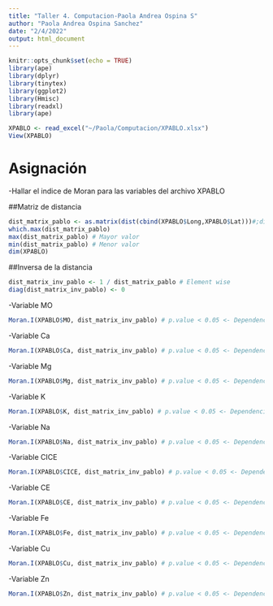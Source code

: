 ---
title: "Taller 4. Computacion-Paola Andrea Ospina S"
author: "Paola Andrea Ospina Sanchez"
date: "2/4/2022"
output: html_document
---

```{r setup, include=FALSE}
knitr::opts_chunk$set(echo = TRUE)
library(ape)
library(dplyr) 
library(tinytex)
library(ggplot2)
library(Hmisc) 
library(readxl)
library(ape)
```

```{r}
XPABLO <- read_excel("~/Paola/Computacion/XPABLO.xlsx")
View(XPABLO)
```

# Asignación

-Hallar el indice de Moran para las variables del archivo XPABLO

##Matriz de distancia

```{r}
dist_matrix_pablo <- as.matrix(dist(cbind(XPABLO$Long,XPABLO$Lat)))#;dist_matrix
which.max(dist_matrix_pablo) 
max(dist_matrix_pablo) # Mayor valor 
min(dist_matrix_pablo) # Menor valor
dim(XPABLO)
```
##Inversa de la distancia

```{r}
dist_matrix_inv_pablo <- 1 / dist_matrix_pablo # Element wise
diag(dist_matrix_inv_pablo) <- 0
```

-Variable MO
```{r}
Moran.I(XPABLO$MO, dist_matrix_inv_pablo) # p.value < 0.05 <- Dependencia espacial
```
-Variable Ca
```{r}
Moran.I(XPABLO$Ca, dist_matrix_inv_pablo) # p.value < 0.05 <- Dependencia espacial
```
-Variable Mg
```{r}
Moran.I(XPABLO$Mg, dist_matrix_inv_pablo) # p.value < 0.05 <- Dependencia espacial
```
-Variable K
```{r}
Moran.I(XPABLO$K, dist_matrix_inv_pablo) # p.value < 0.05 <- Dependencia espacial
```
-Variable Na
```{r}
Moran.I(XPABLO$Na, dist_matrix_inv_pablo) # p.value < 0.05 <- Dependencia espacial
```
-Variable CICE
```{r}
Moran.I(XPABLO$CICE, dist_matrix_inv_pablo) # p.value < 0.05 <- Dependencia espacial
```
-Variable CE
```{r}
Moran.I(XPABLO$CE, dist_matrix_inv_pablo) # p.value < 0.05 <- Dependencia espacial
```
-Variable Fe
```{r}
Moran.I(XPABLO$Fe, dist_matrix_inv_pablo) # p.value < 0.05 <- Dependencia espacial
```
-Variable Cu
```{r}
Moran.I(XPABLO$Cu, dist_matrix_inv_pablo) # p.value < 0.05 <- Dependencia espacial
```
-Variable Zn
```{r}
Moran.I(XPABLO$Zn, dist_matrix_inv_pablo) # p.value < 0.05 <- Dependencia espacial
```
